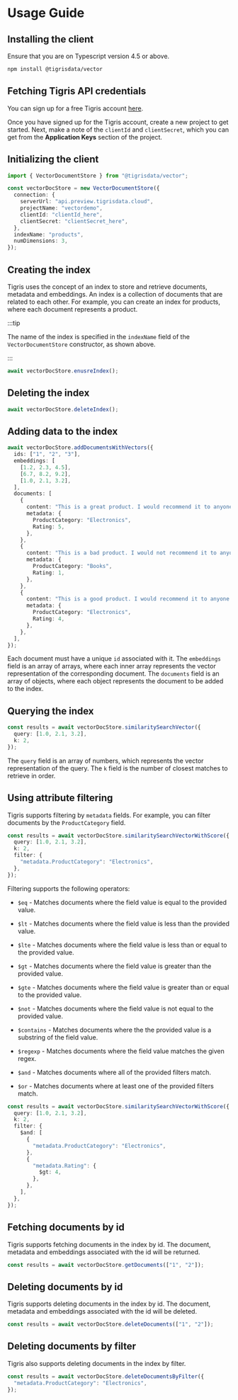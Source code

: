 
# Usage Guide

## Installing the client

Ensure that you are on Typescript version 4.5 or above.

```bash
npm install @tigrisdata/vector
```

## Fetching Tigris API credentials

You can sign up for a free Tigris account <a href={tigrisConfig.signupUrl}>here</a>.

Once you have signed up for the Tigris account, create a new project to get started.
Next, make a note of the `clientId` and `clientSecret`, which you can get from the
**Application Keys** section of the project.

## Initializing the client

```ts
import { VectorDocumentStore } from "@tigrisdata/vector";

const vectorDocStore = new VectorDocumentStore({
  connection: {
    serverUrl: "api.preview.tigrisdata.cloud",
    projectName: "vectordemo",
    clientId: "clientId_here",
    clientSecret: "clientSecret_here",
  },
  indexName: "products",
  numDimensions: 3,
});
```

## Creating the index

Tigris uses the concept of an index to store and retrieve documents, metadata
and embeddings. An index is a collection of documents that are related to each
other. For example, you can create an index for products, where each document
represents a product.

:::tip

The name of the index is specified in the `indexName` field of the
`VectorDocumentStore` constructor, as shown above.

:::

```ts
await vectorDocStore.enusreIndex();
```

## Deleting the index

```ts
await vectorDocStore.deleteIndex();
```

## Adding data to the index

```ts
await vectorDocStore.addDocumentsWithVectors({
  ids: ["1", "2", "3"],
  embeddings: [
    [1.2, 2.3, 4.5],
    [6.7, 8.2, 9.2],
    [1.0, 2.1, 3.2],
  ],
  documents: [
    {
      content: "This is a great product. I would recommend it to anyone.",
      metadata: {
        ProductCategory: "Electronics",
        Rating: 5,
      },
    },
    {
      content: "This is a bad product. I would not recommend it to anyone.",
      metadata: {
        ProductCategory: "Books",
        Rating: 1,
      },
    },
    {
      content: "This is a good product. I would recommend it to anyone.",
      metadata: {
        ProductCategory: "Electronics",
        Rating: 4,
      },
    },
  ],
});
```

Each document must have a unique `id` associated with it. The `embeddings` field
is an array of arrays, where each inner array represents the vector
representation of the corresponding document. The `documents` field is an array
of objects, where each object represents the document to be added to the index.

## Querying the index

```ts
const results = await vectorDocStore.similaritySearchVector({
  query: [1.0, 2.1, 3.2],
  k: 2,
});
```

The `query` field is an array of numbers, which represents the vector
representation of the query. The `k` field is the number of closest
matches to retrieve in order.

## Using attribute filtering

Tigris supports filtering by `metadata` fields. For example, you can filter
documents by the `ProductCategory` field.

```ts
const results = await vectorDocStore.similaritySearchVectorWithScore({
  query: [1.0, 2.1, 3.2],
  k: 2,
  filter: {
    "metadata.ProductCategory": "Electronics",
  },
});
```

Filtering supports the following operators:

- `$eq` - Matches documents where the field value is equal to the provided value.
- `$lt` - Matches documents where the field value is less than the provided value.
- `$lte` - Matches documents where the field value is less than or equal to the provided value.
- `$gt` - Matches documents where the field value is greater than the provided value.
- `$gte` - Matches documents where the field value is greater than or equal to the provided value.
- `$not` - Matches documents where the field value is not equal to the provided value.
- `$contains` - Matches documents where the the provided value is a substring of the field value.
- `$regexp` - Matches documents where the field value matches the given regex.

- `$and` - Matches documents where all of the provided filters match.
- `$or` - Matches documents where at least one of the provided filters match.

```ts
const results = await vectorDocStore.similaritySearchVectorWithScore({
  query: [1.0, 2.1, 3.2],
  k: 2,
  filter: {
    $and: [
      {
        "metadata.ProductCategory": "Electronics",
      },
      {
        "metadata.Rating": {
          $gt: 4,
        },
      },
    ],
  },
});
```

## Fetching documents by id

Tigris supports fetching documents in the index by id. The document, metadata
and embeddings associated with the id will be returned.

```ts
const results = await vectorDocStore.getDocuments(["1", "2"]);
```

## Deleting documents by id

Tigris supports deleting documents in the index by id. The document, metadata
and embeddings associated with the id will be deleted.

```ts
const results = await vectorDocStore.deleteDocuments(["1", "2"]);
```

## Deleting documents by filter

Tigris also supports deleting documents in the index by filter.

```ts
const results = await vectorDocStore.deleteDocumentsByFilter({
  "metadata.ProductCategory": "Electronics",
});
```
